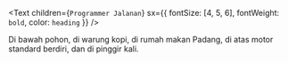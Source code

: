 <Text
  children={`Programmer Jalanan`}
  sx={{ fontSize: [4, 5, 6], fontWeight: `bold`, color: `heading` }}
/>

Di bawah pohon, di warung kopi, di rumah makan Padang, di atas motor standard berdiri, dan di pinggir kali.
